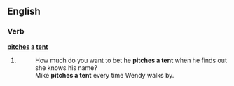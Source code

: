 ==English==

===Verb===
'''[[pitches]] [[a]] [[tent]]'''

# {{third-person singular of|pitch a tent}}
#: How much do you want to bet he '''pitches a tent''' when he finds out she knows his name?
#: Mike '''pitches a tent''' every time Wendy walks by.